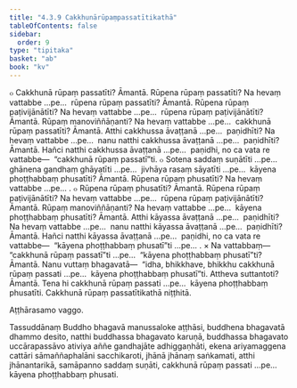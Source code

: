 ```yaml
---
title: "4.3.9 Cakkhunārūpaṃpassatītikathā"
tableOfContents: false
sidebar:
  order: 9
type: "tipitaka"
basket: "ab"
book: "kv"
---
```



<DynamicBreadcrumb />

<Division number="826" book="kv">

<Paragraph number="2576" book="kv">
๐ Cakkhunā rūpaṃ passatīti? Āmantā. Rūpena rūpaṃ passatīti? Na hevaṃ vattabbe …pe…  rūpena rūpaṃ passatīti? Āmantā. Rūpena rūpaṃ paṭivijānātīti? Na hevaṃ vattabbe …pe…  rūpena rūpaṃ paṭivijānātīti? Āmantā. Rūpaṃ manoviññāṇanti? Na hevaṃ vattabbe …pe…  cakkhunā rūpaṃ passatīti? Āmantā. Atthi cakkhussa āvaṭṭanā …pe…  paṇidhīti? Na hevaṃ vattabbe …pe…  nanu natthi cakkhussa āvaṭṭanā …pe…  paṇidhīti? Āmantā. Hañci natthi cakkhussa āvaṭṭanā …pe…  paṇidhi, no ca vata re vattabbe—  “cakkhunā rūpaṃ passatī”ti.
</Paragraph>

<Paragraph number="2577" book="kv">
๐ Sotena saddaṃ suṇātīti …pe…  ghānena gandhaṃ ghāyatīti …pe…  jivhāya rasaṃ sāyatīti …pe…  kāyena phoṭṭhabbaṃ phusatīti? Āmantā. Rūpena rūpaṃ phusatīti? Na hevaṃ vattabbe …pe… .
</Paragraph>

<Paragraph number="2578" book="kv">
๐ Rūpena rūpaṃ phusatīti? Āmantā. Rūpena rūpaṃ paṭivijānātīti? Na hevaṃ vattabbe …pe…  rūpena rūpaṃ paṭivijānātīti? Āmantā. Rūpaṃ manoviññāṇanti? Na hevaṃ vattabbe …pe…  kāyena phoṭṭhabbaṃ phusatīti? Āmantā. Atthi kāyassa āvaṭṭanā …pe…  paṇidhīti? Na hevaṃ vattabbe …pe…  nanu natthi kāyassa āvaṭṭanā …pe…  paṇidhīti? Āmantā. Hañci natthi kāyassa āvaṭṭanā …pe…  paṇidhi, no ca vata re vattabbe—  “kāyena phoṭṭhabbaṃ phusatī”ti …pe… .
</Paragraph>

</Division>
<Division number="827" book="kv">

<Paragraph number="2579" book="kv">
× Na vattabbaṃ—  “cakkhunā rūpaṃ passatī”ti …pe…  “kāyena phoṭṭhabbaṃ phusatī”ti? Āmantā. Nanu vuttaṃ bhagavatā—  “idha, bhikkhave, bhikkhu cakkhunā rūpaṃ passati …pe…  kāyena phoṭṭhabbaṃ phusatī”ti. Attheva suttantoti? Āmantā. Tena hi cakkhunā rūpaṃ passati …pe…  kāyena phoṭṭhabbaṃ phusatīti.

</Paragraph>
</Division>

<Paragraph number="2580" type="center" book="kv">
Cakkhunā rūpaṃ passatītikathā niṭṭhitā.

  
Aṭṭhārasamo vaggo.



</Paragraph>

<Paragraph number="2581" type="center" book="kv">
Tassuddānaṃ


</Paragraph>

<Paragraph number="2582" book="kv">
Buddho bhagavā manussaloke aṭṭhāsi, buddhena bhagavatā dhammo desito, natthi buddhassa bhagavato karuṇā, buddhassa bhagavato uccārapassāvo ativiya aññe gandhajāte adhiggaṇhāti, ekena ariyamaggena cattāri sāmaññaphalāni sacchikaroti, jhānā jhānaṃ saṅkamati, atthi jhānantarikā, samāpanno saddaṃ suṇāti, cakkhunā rūpaṃ passati …pe…  kāyena phoṭṭhabbaṃ phusati.
</Paragraph>
